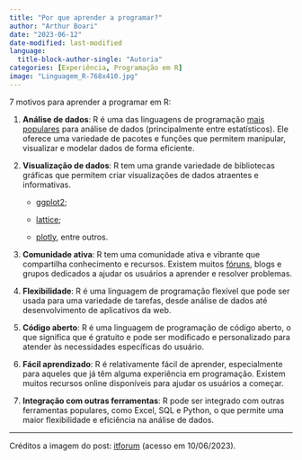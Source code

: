 ```yaml
---
title: "Por que aprender a programar?"
author: "Arthur Boari"
date: "2023-06-12"
date-modified: last-modified
language: 
  title-block-author-single: "Autoria"
categories: [Experiência, Programação em R]
image: "Linguagem_R-768x410.jpg"
---
```


7 motivos para aprender a programar em R:

1.  **Análise de dados**: R é uma das linguagens de programação [mais populares](https://stackoverflow.blog/2017/10/10/impressive-growth-r/) para análise de dados (principalmente entre estatísticos). Ele oferece uma variedade de pacotes e funções que permitem manipular, visualizar e modelar dados de forma eficiente.

2.  **Visualização de dados**: R tem uma grande variedade de bibliotecas gráficas que permitem criar visualizações de dados atraentes e informativas.

    -   [ggplot2](https://ggplot2.tidyverse.org/);

    -   [lattice](https://rpubs.com/LamiaaZrara/896944);

    -   [plotly](https://plotly.com/r/), entre outros.

3.  **Comunidade ativa**: R tem uma comunidade ativa e vibrante que compartilha conhecimento e recursos. Existem muitos [fóruns](https://stackoverflow.com/), blogs e grupos dedicados a ajudar os usuários a aprender e resolver problemas.

4.  **Flexibilidade**: R é uma linguagem de programação flexível que pode ser usada para uma variedade de tarefas, desde análise de dados até desenvolvimento de aplicativos da web.

5.  **Código aberto**: R é uma linguagem de programação de código aberto, o que significa que é gratuito e pode ser modificado e personalizado para atender às necessidades específicas do usuário.

6.  **Fácil aprendizado**: R é relativamente fácil de aprender, especialmente para aqueles que já têm alguma experiência em programação. Existem muitos recursos online disponíveis para ajudar os usuários a começar.

7.  **Integração com outras ferramentas**: R pode ser integrado com outras ferramentas populares, como Excel, SQL e Python, o que permite uma maior flexibilidade e eficiência na análise de dados.

------------------------------------------------------------------------

Créditos a imagem do post: [itforum](https://itforum.com.br/noticias/pros-e-contras-da-linguagem-de-programacao-r/) (acesso em 10/06/2023).
